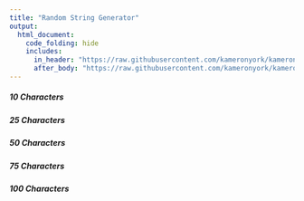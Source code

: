 ```yaml
---
title: "Random String Generator"
output:
  html_document:
    code_folding: hide
    includes:
      in_header: "https://raw.githubusercontent.com/kameronyork/kameronyork.github.io/main/projects/conference/headers/inspire-change-header.html"
      after_body: "https://raw.githubusercontent.com/kameronyork/kameronyork.github.io/main/parables/footer.html"
---
```


<script>
function generateRandomString(length) {
    const chars = 'abcdefghijklmnopqrstuvwxyz0123456789';
    let result = '';
    for (let i = 0; i < length; i++) {
        result += chars.charAt(Math.floor(Math.random() * chars.length));
    }
    return result;
}

document.addEventListener("DOMContentLoaded", function() {
    document.getElementById("random10").textContent = generateRandomString(10);
    document.getElementById("random25").textContent = generateRandomString(25);
    document.getElementById("random50").textContent = generateRandomString(50);
    document.getElementById("random75").textContent = generateRandomString(75);
    document.getElementById("random100").textContent = generateRandomString(100);
});
</script>


##### 10 Characters
<div id="random10"></div>

##### 25 Characters
<div id="random25"></div>

##### 50 Characters
<div id="random50"></div>

##### 75 Characters
<div id="random75"></div>

##### 100 Characters
<div id="random100"></div>
